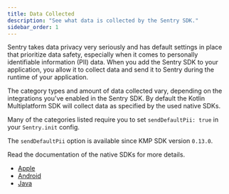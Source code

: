 ```yaml
---
title: Data Collected
description: "See what data is collected by the Sentry SDK."
sidebar_order: 1
---
```


Sentry takes data privacy very seriously and has default settings in place that prioritize data safety, especially when it comes to personally identifiable information (PII) data. When you add the Sentry SDK to your application, you allow it to collect data and send it to Sentry during the runtime of your application.

The category types and amount of data collected vary, depending on the integrations you've enabled in the Sentry SDK. By default the Kotlin Multiplatform SDK will collect data as specified by the used native SDKs.

Many of the categories listed require you to set <PlatformLink to="/configuration/options/#send-default-pii">`sendDefaultPii: true`</PlatformLink> in your `Sentry.init` config.

<Alert>

The `sendDefaultPii` option is available since KMP SDK version `0.13.0`.

</Alert>

Read the documentation of the native SDKs for more details.
- [Apple](/platforms/apple/data-management/data-collected/)
- [Android](/platforms/android/data-management/data-collected/)
- [Java](/platforms/java/data-management/data-collected/)
